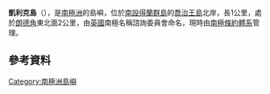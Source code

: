 '''凱利克島'''（{{lang-en|Kellick Island}}），是[[南極洲|南極洲]]的島嶼，位於[[南設得蘭群島|南設得蘭群島]]的[[喬治王島|喬治王島]]北岸，長1公里，處於[[朗德角|朗德角]]東北面2公里，由[[英國|英國]]南極名稱諮詢委員會命名，現時由[[南極條約體系|南極條約體系]]管理。

==參考資料==
{{cite gnis | type = antarid | id = 7822| name = Kellick Island | accessdate = 2013-04-17}}
{{cite web |url= http://www.birdlife.org |title= Kellick Island, King George Island |accessdate= 2013-01-09 |work= BirdLife data zone: Important Bird Areas |first=  |last=  |publisher= BirdLife International |year= 2013 |archive-date= 2007-07-10 |archive-url= https://www.webcitation.org/5QE8rvIqH?url=http://www.birdlife.org/ |dead-url= no }}

{{coord|61|55|S|58|26|W|source:GNIS|display=title}}

{{Antarctica-geo-stub}}
[[Category:南極洲島嶼|Category:南極洲島嶼]]
